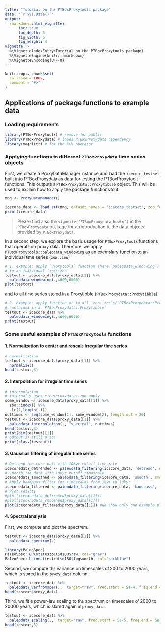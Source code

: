 ```yaml
---
title: "Tutorial on the PTBoxProxytools package"
date: "`r Sys.Date()`"
output: 
  rmarkdown::html_vignette:
      toc: true
      toc_depth: 3
      fig_width: 6 
      fig_height: 4 
vignette: >
  %\VignetteIndexEntry{Tutorial on the PTBoxProxytools package}
  %\VignetteEngine{knitr::rmarkdown}
  %\VignetteEncoding{UTF-8}
---
```


```r
knitr::opts_chunk$set(
  collapse = TRUE,
  comment = "#>"
)
```

## Applications of package functions to example data

### Loading requirements

```r
library(PTBoxProxytools) # remove for public
library(PTBoxProxydata) # loads PTBoxProxydata dependency
library(magrittr) # for the %>% operator
```


### Applying functions to different `PTBoxProxydata` time series objects

First, we create a ProxyDataManager instance and load the `icecore_testset` built into PTBoxProxydata as data for testing the PTBoxProxytools functions. This outputs a `PTBoxProxydata::Proxytibble` object. This will be used to explain how to apply the package functions to it.

```r
mng <- ProxyDataManager()

icecore_data <- load_set(mng, dataset_names = 'icecore_testset', zoo_format = 'zoo') %>% clean_timeseries(.)
print(icecore_data)
```

> Please find also the `vignette("PTBoxProxydata_howto")` in the `PTBoxProxydata` package for an introduction to the data objects provided by `PTBoxProxydata`. 

In a second step, we explore the basic usage for `PTBoxProxytools` functions that operate on proxy data. Therefore, we apply `PTBoxProxytools::paleodata_windowing` as an exemplary function to an individual time series (`zoo::zoo`) 
```r
# 1. example: apply `Proxytools` function (here `paleodata_windowing`)
# to an individual `zoo::zoo`
testout <- icecore_data$proxy_data[[1]] %>% 
  paleodata_windowing(.,4000,6000)
plot(testout)
```

and to all time series stored in a Proxytibble (`PTBoxProxydata::Proxytibble`).
```r
# 2. example: apply function or to all `zoo::zoo`s/`PTBoxProxydata::Proxyzoo`s
# contained in a `PTBoxProxydata::Proxytibble`
testout <- icecore_data %>% 
  paleodata_windowing(.,4000,6000)
print(testout)
```

### Some useful examples of `PTBoxProxytools` functions

#### 1. Normalization to center and rescale irregular time series 
```r
# normalization
testout <- icecore_data$proxy_data[[1]] %>% 
  normalize()
head(testout,3)
```

#### 2. Interpolation for irregular time series
```r
# interpolation
# internally uses PTBoxProxydata::zoo_apply
some_window <- icecore_data$proxy_data[[1]] %>% 
  zoo::index() %>%
  .[c(1,length(.))]
outtimes <- seq(some_window[1], some_window[2], length.out = 20)
testout <- icecore_data$proxy_data[[1]] %>% 
  paleodata_interpolation(., "spectral", outtimes)
head(testout,3)
print(dim(testout)[1])
# output is still a zoo
print(class(testout))
```
#### 3. Gaussian filtering of irregular time series
```r
# Detrend ice core data with 10kyr cutoff timescale
icecoredata_detrended <- paleodata_filtering(icecore_data, 'detrend', detr_scale=10000)
# Smooth the data with 10kyr cutoff timescale
icecoredata_smoothed <- paleodata_filtering(icecore_data, 'smooth', smooth_scale=10000)
# Apply bandpass filter for timescales from 1kyr to 10kyr
icecoredata_filtered <- paleodata_filtering(icecore_data, 'bandpass', filter_scales=data.frame(lower=1000,upper=10000))
# Plot results
#plot(icecoredata_detrended$proxy_data[[1]])
#plot(icecoredata_smoothed$proxy_data[[1]])
plot(icecoredata_filtered$proxy_data[[1]]) #we show only one example plot
```


#### 4. Spectral analysis
First, we compute and plot the spectrum. 
```r
testout <- icecore_data$proxy_data[[1]] %>% 
  paleodata_spectrum(.)

library(PaleoSpec)
PaleoSpec::LPlot(testout$d18O$raw, col="grey")
PaleoSpec::LLines(testout$d18O$logsmooth, col="darkblue")
```

Second, we compute the variance on timescales of 200 to 2000 years, which is stored in the `proxy_data` column. 
```r
testout <- icecore_data %>% 
  paleodata_varfromspec(.,  target="raw", freq.start = 5e-4, freq.end = 5e-3)
head(testout$proxy_data)
```

Third, we fit a power-law scaling to the spectrum on timescales of 2000 to 20000 years, which is stored again in `proxy_data`.
```r
testout <- icecore_data %>% 
  paleodata_scaling(.,  target="raw", freq.start = 5e-5, freq.end = 5e-4)
head(testout,3)
```

